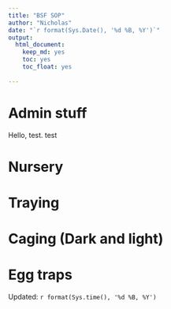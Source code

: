 ```yaml
---
title: "BSF SOP"
author: "Nicholas"
date: "`r format(Sys.Date(), '%d %B, %Y')`"
output:
  html_document: 
    keep_md: yes
    toc: yes
    toc_float: yes
    
---
```


# Admin stuff
Hello, test. test



# Nursery







# Traying




# Caging (Dark and light)


# Egg traps





























Updated: `r format(Sys.time(), '%d %B, %Y')`